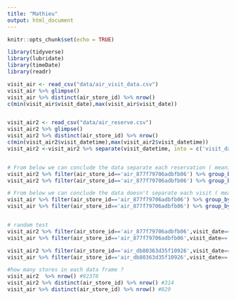 ```yaml
---
title: "Mathieu"
output: html_document
---
```


```r
knitr::opts_chunk$set(echo = TRUE)
```

```r
library(tidyverse)
library(lubridate)
library(timeDate)
library(readr)

```

```r
visit_air <- read_csv("data/air_visit_data.csv")
visit_air %>% glimpse()
visit_air %>% distinct(air_store_id) %>% nrow()
c(min(visit_air$visit_date),max(visit_air$visit_date)) 


visit_air2 <- read_csv("data/air_reserve.csv")
visit_air2 %>% glimpse()
visit_air2 %>% distinct(air_store_id) %>% nrow()
c(min(visit_air2$visit_datetime),max(visit_air2$visit_datetime)) 
visit_air2 <-visit_air2 %>% separate(visit_datetime, into = c('visit_date', 'visit_time'), sep = 10) %>% separate(reserve_datetime, into = c('reserve_date', 'reserve_time'), sep = 10)  


# From below we can conclude the data separate each reservation ( meaning one row correspond to one reservation per restaurant per day and not all the reservation per restaurant per day)
visit_air2 %>% filter(air_store_id=='air_877f79706adbfb06') %>% group_by(visit_date) %>% distinct(visit_date) %>% nrow() #get 259
visit_air2 %>% filter(air_store_id=='air_877f79706adbfb06') %>% group_by(visit_date) %>% nrow() #get 1061 

# From below we can conclude the data doesn't separate each visit ( meaning one row correspond to all visit  per restaurant per day)
visit_air %>% filter(air_store_id=='air_877f79706adbfb06') %>% group_by(visit_date) %>% distinct(visit_date) %>% nrow() #get 383
visit_air %>% filter(air_store_id=='air_877f79706adbfb06') %>% group_by(visit_date) %>% nrow() #get383 


# random test 
visit_air2 %>% filter(air_store_id=='air_877f79706adbfb06',visit_date=='2016-01-15') %>%summarise(total= sum(reserve_visitors)) #output 19
visit_air %>% filter(air_store_id=='air_877f79706adbfb06',visit_date=='2016-01-15') #output 19

visit_air2 %>% filter(air_store_id=='air_db80363d35f10926',visit_date=='2016-01-30') %>% summarise(total= sum(reserve_visitors)) #output 20
visit_air %>% filter(air_store_id=='air_db80363d35f10926',visit_date=='2016-01-30') #output 48

#how many stores in each data frame ? 
visit_air2  %>% nrow() #92378
visit_air2 %>% distinct(air_store_id) %>% nrow() #314
visit_air %>% distinct(air_store_id) %>% nrow() #829

```

